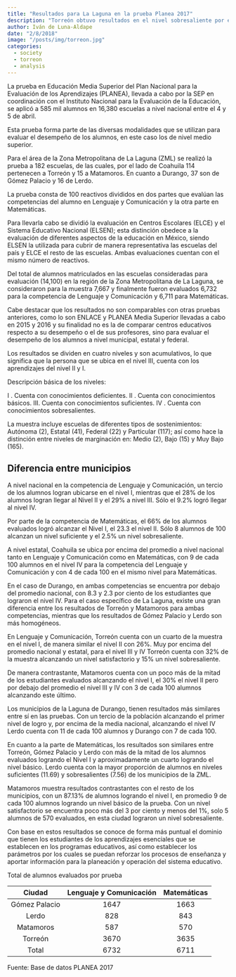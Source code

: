 ```yaml
---
title: "Resultados para La Laguna en la prueba Planea 2017"
description: "Torreón obtuvo resultados en el nivel sobresaliente por encima de la media nacional en la prueba de Lenguaje y Comunicación, con 15.34%. En cuanto a la prueba de Matemáticas Lerdo cuenta con la mayor proporción de alumnos en nivel suficiente con 11.69 % y sobresaliente con 7.56%."
author: Iván de Luna-Aldape
date: "2/8/2018"
image: "/posts/img/torreon.jpg"
categories:
  - society
  - torreon
  - analysis
---
```


La prueba en Educación Media Superior del Plan Nacional para la Evaluación de los Aprendizajes (PLANEA), llevada a cabo por la SEP en coordinación con el Instituto Nacional para la Evaluación de la Educación, se aplicó a 585 mil alumnos en 16,380 escuelas a nivel nacional entre el 4 y 5 de abril.

Esta prueba forma parte de las diversas modalidades que se utilizan para evaluar el desempeño de los alumnos, en este caso los de nivel medio superior.

Para el área de la Zona Metropolitana de La Laguna (ZML) se realizó la prueba a 182 escuelas, de las cuales, por el lado de Coahuila 114 pertenecen a Torreón y 15 a Matamoros. En cuanto a Durango, 37 son de Gómez Palacio y 16 de Lerdo.

La prueba consta de 100 reactivos divididos en dos partes que evalúan las competencias del alumno en Lenguaje y Comunicación y la otra parte en Matemáticas.

Para llevarla cabo se dividió la evaluación en Centros Escolares (ELCE) y el Sistema Educativo Nacional (ELSEN); esta distinción obedece a la evaluación de diferentes aspectos de la educación en México, siendo ELSEN la utilizada para cubrir de manera representativa las escuelas del país y ELCE el resto de las escuelas. Ambas evaluaciones cuentan con el mismo número de reactivos.

Del total de alumnos matriculados en las escuelas consideradas para evaluación (14,100) en la región de la Zona Metropolitana de La Laguna, se consideraron para la muestra 7,667 y finalmente fueron evaluados 6,732 para la competencia de Lenguaje y Comunicación y 6,711 para Matemáticas.

Cabe destacar que los resultados no son comparables con otras pruebas anteriores, como lo son ENLACE y PLANEA Media Superior llevadas a cabo en 2015 y 2016 y su finalidad no es la de comparar centros educativos respecto a su desempeño o el de sus profesores, sino para evaluar el desempeño de los alumnos a nivel municipal, estatal y federal.

Los resultados se dividen en cuatro niveles y son acumulativos, lo que significa que la persona que se ubica en el nivel III, cuenta con los aprendizajes del nivel II y I.

Descripción básica de los niveles:

I . Cuenta con conocimientos deficientes.
II . Cuenta con conocimientos básicos.
III. Cuenta con conocimientos suficientes.
IV . Cuenta con conocimientos sobresalientes.

La muestra incluye escuelas de diferentes tipos de sostenimientos: Autónoma (2), Estatal (41), Federal (22) y Particular (117); así como hace la distinción entre niveles de marginación en: Medio (2), Bajo (15) y Muy Bajo (165).

## Diferencia entre municipios

A nivel nacional en la competencia de Lenguaje y Comunicación, un tercio de los alumnos logran ubicarse en el nivel I, mientras que el 28% de los alumnos logran llegar al Nivel II y el 29% a nivel III. Sólo el 9.2% logró llegar al nivel IV.

Por parte de la competencia de Matemáticas, el 66% de los alumnos evaluados logró alcanzar el Nivel I, el 23.3 el nivel II. Sólo 8 alumnos de 100 alcanzan un nivel suficiente y el 2.5% un nivel sobresaliente.

A nivel estatal, Coahuila se ubica por encima del promedio a nivel nacional tanto en Lenguaje y Comunicación como en Matemáticas, con 9 de cada 100 alumnos en el nivel IV para la competencia del Lenguaje y Comunicación y con 4 de cada 100 en el mismo nivel para Matemáticas.

En el caso de Durango, en ambas competencias se encuentra por debajo del promedio nacional, con 8.3 y 2.3 por ciento de los estudiantes que lograron el nivel IV. Para el caso específico de La Laguna, existe una gran diferencia entre los resultados de Torreón y Matamoros para ambas competencias, mientras que los resultados de Gómez Palacio y Lerdo son más homogéneos.

En Lenguaje y Comunicación, Torreón cuenta con un cuarto de la muestra en el nivel I, de manera similar el nivel II con 26%. Muy por encima del promedio nacional y estatal, para el nivel III y IV Torreón cuenta con 32% de la muestra alcanzando un nivel satisfactorio y 15% un nivel sobresaliente.

De manera contrastante, Matamoros cuenta con un poco más de la mitad de los estudiantes evaluados alcanzando el nivel I, el 30% el nivel II pero por debajo del promedio el nivel III y IV con 3 de cada 100 alumnos alcanzando este último.

Los municipios de la Laguna de Durango, tienen resultados más similares entre sí en las pruebas. Con un tercio de la población alcanzando el primer nivel de logro y, por encima de la media nacional, alcanzando el nivel IV Lerdo cuenta con 11 de cada 100 alumnos y Durango con 7 de cada 100.

En cuanto a la parte de Matemáticas, los resultados son similares entre Torreón, Gómez Palacio y Lerdo con más de la mitad de los alumnos evaluados logrando el Nivel I y aproximadamente un cuarto logrando el nivel básico. Lerdo cuenta con la mayor proporción de alumnos en niveles suficientes (11.69) y sobresalientes (7.56) de los municipios de la ZML.

Matamoros muestra resultados contrastantes con el resto de los municipios, con un 87.13% de alumnos logrando el nivel I, en promedio 9 de cada 100 alumnos logrando un nivel básico de la prueba. Con un nivel satisfactorio se encuentra poco más del 3 por ciento y menos del 1%, solo 5 alumnos de 570 evaluados, en esta ciudad lograron un nivel sobresaliente.

Con base en estos resultados se conoce de forma más puntual el dominio que tienen los estudiantes de los aprendizajes esenciales que se establecen en los programas educativos, así como establecer los parámetros por los cuales se puedan reforzar los procesos de enseñanza y aportar información para la planeación y operación del sistema educativo.

Total de alumnos evaluados por prueba

|Ciudad |	Lenguaje y Comunicación |	Matemáticas |
|:---:|:---:|:---:|
|Gómez Palacio	|1647	|1663|
|Lerdo|	828|	843|
|Matamoros|	587|	570|
|Torreón|	3670|	3635|
|Total|	6732|	6711|

Fuente: Base de datos PLANEA 2017